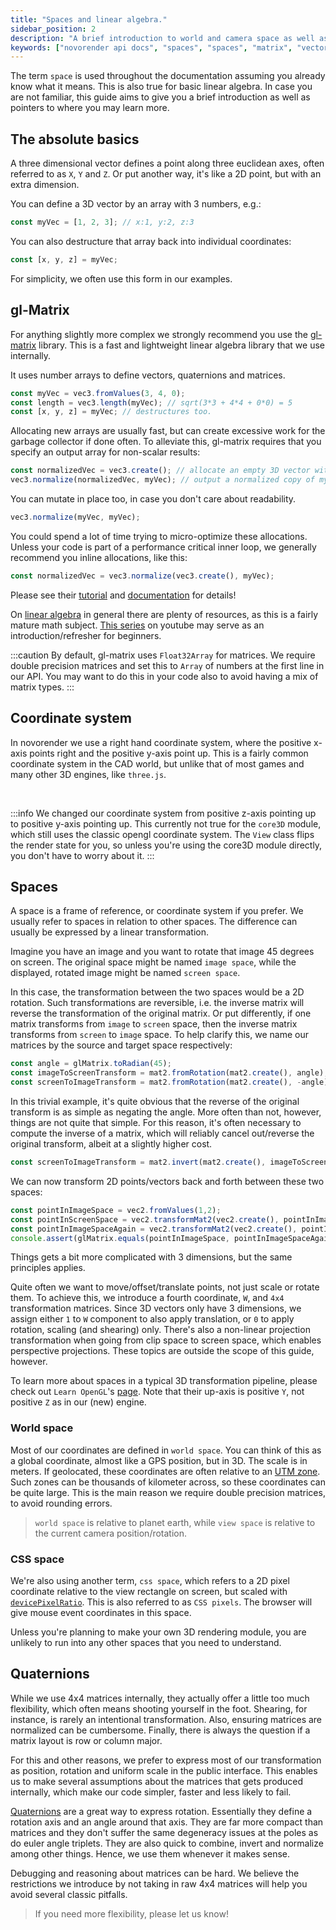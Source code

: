 ```yaml
---
title: "Spaces and linear algebra."
sidebar_position: 2
description: "A brief introduction to world and camera space as well as some linear algebra."
keywords: ["novorender api docs", "spaces", "spaces", "matrix", "vector", "quaternion"]
---
```



The term `space` is used throughout the documentation assuming you already know what it means.
This is also true for basic linear algebra.
In case you are not familiar, this guide aims to give you a brief introduction as well as pointers to where you may learn more.

## The absolute basics

A three dimensional vector defines a point along three euclidean axes, often referred to as `X`, `Y` and `Z`.
Or put another way, it's like a 2D point, but with an extra dimension.

You can define a 3D vector by an array with 3 numbers, e.g.:

```typescript
const myVec = [1, 2, 3]; // x:1, y:2, z:3
```

You can also destructure that array back into individual coordinates:

```typescript
const [x, y, z] = myVec;
```

For simplicity, we often use this form in our examples.

## gl-Matrix

For anything slightly more complex we strongly recommend you use the [gl-matrix](https://www.npmjs.com/package/gl-matrix) library.
This is a fast and lightweight linear algebra library that we use internally.

It uses number arrays to define vectors, quaternions and matrices.

```typescript
const myVec = vec3.fromValues(3, 4, 0);
const length = vec3.length(myVec); // sqrt(3*3 + 4*4 + 0*0) = 5
const [x, y, z] = myVec; // destructures too.
```

Allocating new arrays are usually fast, but can create excessive work for the garbage collector if done often.
To alleviate this, gl-matrix requires that you specify an output array for non-scalar results:

```typescript
const normalizedVec = vec3.create(); // allocate an empty 3D vector with all coordinates set to 0.
vec3.normalize(normalizedVec, myVec); // output a normalized copy of myVec into normalizedVector.
```

You can mutate in place too, in case you don't care about readability.

```typescript
vec3.normalize(myVec, myVec);
```

You could spend a lot of time trying to micro-optimize these allocations.
Unless your code is part of a performance critical inner loop, we generally recommend you inline allocations, like this:

```typescript
const normalizedVec = vec3.normalize(vec3.create(), myVec);
```

Please see their [tutorial](https://math.hws.edu/graphicsbook/c7/s1.html#webgl3d.1.2) and [documentation](https://glmatrix.net/) for details!

On [linear algebra](https://en.wikipedia.org/wiki/Linear_algebra) in general there are plenty of resources, as this is a fairly mature math subject.
[This series](https://www.youtube.com/playlist?list=PLZHQObOWTQDPD3MizzM2xVFitgF8hE_ab) on youtube may serve as an introduction/refresher for beginners.

:::caution
By default, gl-matrix uses `Float32Array` for matrices.
We require double precision matrices and set this to `Array` of numbers at the first line in our API.
You may want to do this in your code also to avoid having a mix of matrix types.
:::

## Coordinate system

In novorender we use a right hand coordinate system, where the positive x-axis points right and the positive y-axis point up.
This is a fairly common coordinate system in the CAD world, but unlike that of most games and many other 3D engines, like `three.js`.

<Drawio content={coordinateAxesGraph} />
<br/>

:::info
We changed our coordinate system from positive z-axis pointing up to positive y-axis pointing up.
This currently not true for the `core3D` module, which still uses the classic opengl coordinate system.
The `View` class flips the render state for you, so unless you're using the core3D module directly, you don't have to worry about it.
:::

## Spaces

A space is a frame of reference, or coordinate system if you prefer.
We usually refer to spaces in relation to other spaces.
The difference can usually be expressed by a linear transformation.

Imagine you have an image and you want to rotate that image 45 degrees on screen.
The original space might be named `image space`, while the displayed, rotated image might be named `screen space`.

In this case, the transformation between the two spaces would be a 2D rotation.
Such transformations are reversible, i.e. the inverse matrix will reverse the transformation of the original matrix.
Or put differently, if one matrix transforms from `image` to `screen` space, then the inverse matrix transforms from `screen` to `image` space.
To help clarify this, we name our matrices by the source and target space respectively:

```typescript
const angle = glMatrix.toRadian(45);
const imageToScreenTransform = mat2.fromRotation(mat2.create(), angle);
const screenToImageTransform = mat2.fromRotation(mat2.create(), -angle);
```

In this trivial example, it's quite obvious that the reverse of the original transform is as simple as negating the angle.
More often than not, however, things are not quite that simple.
For this reason, it's often necessary to compute the inverse of a matrix, which will reliably cancel out/reverse the original transform, albeit at a slightly higher cost.

```typescript
const screenToImageTransform = mat2.invert(mat2.create(), imageToScreenTransform);
```

We can now transform 2D points/vectors back and forth between these two spaces:

```typescript
const pointInImageSpace = vec2.fromValues(1,2);
const pointInScreenSpace = vec2.transformMat2(vec2.create(), pointInImageSpace, imageToScreenTransform);
const pointInImageSpaceAgain = vec2.transformMat2(vec2.create(), pointInScreenSpace, screenToImageTransform);
console.assert(glMatrix.equals(pointInImageSpace, pointInImageSpaceAgain));
```

Things gets a bit more complicated with 3 dimensions, but the same principles applies.

Quite often we want to move/offset/translate points, not just scale or rotate them.
To achieve this, we introduce a fourth coordinate, `W`, and `4x4` transformation matrices.
Since 3D vectors only have 3 dimensions, we assign either `1` to `W` component to also apply translation, or `0` to apply rotation, scaling (and shearing) only.
There's also a non-linear projection transformation when going from clip space to screen space, which enables perspective projections.
These topics are outside the scope of this guide, however.

To learn more about spaces in a typical 3D transformation pipeline, please check out `Learn OpenGL`'s [page](https://learnopengl.com/Getting-started/Coordinate-Systems).
Note that their up-axis is positive `Y`, not positive `Z` as in our (new) engine.

### World space

Most of our coordinates are defined in `world space`.
You can think of this as a global coordinate, almost like a GPS position, but in 3D.
The scale is in meters.
If geolocated, these coordinates are often relative to an [UTM zone](https://gisgeography.com/utm-universal-transverse-mercator-projection/).
Such zones can be thousands of kilometer across, so these coordinates can be quite large.
This is the main reason we require double precision matrices, to avoid rounding errors.

> `world space` is relative to planet earth, while `view space` is relative to the current camera position/rotation.

### CSS space

We're also using another term, `css space`, which refers to a 2D pixel coordinate relative to the view rectangle on screen, but scaled with [`devicePixelRatio`](https://developer.mozilla.org/en-US/docs/Web/API/Window/devicePixelRatio).
This is also referred to as `CSS pixels`.
The browser will give mouse event coordinates in this space.

Unless you're planning to make your own 3D rendering module, you are unlikely to run into any other spaces that you need to understand.

## Quaternions

While we use 4x4 matrices internally, they actually offer a little too much flexibility, which often means shooting yourself in the foot.
Shearing, for instance, is rarely an intentional transformation.
Also, ensuring matrices are normalized can be cumbersome.
Finally, there is always the question if a matrix layout is row or column major.

For this and other reasons, we prefer to express most of our transformation as position, rotation and uniform scale in the public interface.
This enables us to make several assumptions about the matrices that gets produced internally, which make our code simpler, faster and less likely to fail.

[Quaternions](https://en.wikipedia.org/wiki/Quaternions_and_spatial_rotation) are a great way to express rotation.
Essentially they define a rotation axis and an angle around that axis.
They are far more compact than matrices and they don't suffer the same degeneracy issues at the poles as do euler angle triplets.
They are also quick to combine, invert and normalize among other things.
Hence, we use them whenever it makes sense.

Debugging and reasoning about matrices can be hard.
We believe the restrictions we introduce by not taking in raw 4x4 matrices will help you avoid several classic pitfalls.

> If you need more flexibility, please let us know!
